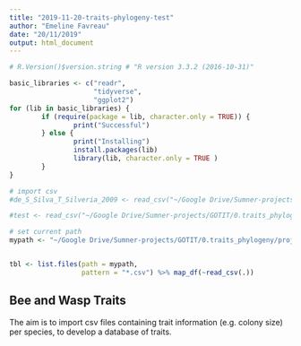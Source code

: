 ```yaml
---
title: "2019-11-20-traits-phylogeny-test"
author: "Emeline Favreau"
date: "20/11/2019"
output: html_document
---
```


```r
# R.Version()$version.string # "R version 3.3.2 (2016-10-31)"

basic_libraries <- c("readr",
                     "tidyverse",
                     "ggplot2")
for (lib in basic_libraries) {
        if (require(package = lib, character.only = TRUE)) {
                print("Successful")
        } else {
                print("Installing")
                install.packages(lib)
                library(lib, character.only = TRUE )
        }
}

# import csv
#de_S_Silva_T_Silveria_2009 <- read_csv("~/Google Drive/Sumner-projects/GOTIT/0.traits_phylogeny/project-wasp-traits-database/wasp database_Liz Rowse_sept2012/Epiponnini/csv_epiponini_2/csv_angiopolybia/de S. Silva & T Silveria 2009.csv")

#test <- read_csv("~/Google Drive/Sumner-projects/GOTIT/0.traits_phylogeny/project-wasp-traits-database/wasp database_Liz Rowse_sept2012/Epiponnini/csv_epiponini_2/csv_agelaia/Giannotti 1998.csv")

# set current path
mypath <- "~/Google Drive/Sumner-projects/GOTIT/0.traits_phylogeny/project-wasp-traits-database/wasp database_Liz Rowse_sept2012/Epiponnini/csv_epiponini_2/csv_agelaia"


tbl <- list.files(path = mypath, 
                  pattern = "*.csv") %>% map_df(~read_csv(.))

```

## Bee and Wasp Traits 

The aim is to import csv files containing trait information (e.g. colony size) per species, to develop a database of traits.



